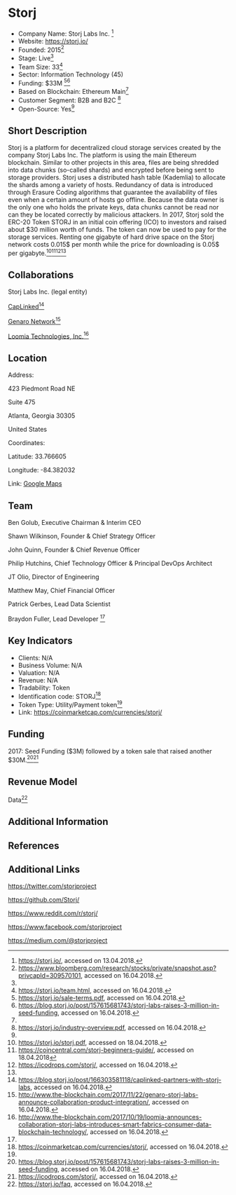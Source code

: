 =Storj=

* Company Name: Storj Labs Inc. <ref name=„website“>https://storj.io/, accessed on 13.04.2018.</ref>
* Website: https://storj.io/
* Founded: 2015<ref>https://www.bloomberg.com/research/stocks/private/snapshot.asp?privcapId=309570101, accessed on 16.04.2018.</ref>
* Stage: Live<ref name=„website“/>
* Team Size: 33<ref name=„team“>https://storj.io/team.html, accessed on 16.04.2018.</ref>
* Sector: Information Technology (45)
* Funding: $33M<!--(more?)--><ref>https://storj.io/sale-terms.pdf, accessed on 16.04.2018.</ref><ref>https://blog.storj.io/post/157615681743/storj-labs-raises-3-million-in-seed-funding, accessed on 16.04.2018.</ref>
* Based on Blockchain: Ethereum Main<ref name=„faq“/>
* Customer Segment: B2B and B2C<!--source?--><ref>https://storj.io/industry-overview.pdf, accessed on 16.04.2018.</ref>
* Open-Source: Yes<ref name=„website“/>


==Short Description==

Storj is a platform for decentralized cloud storage services created by the company Storj Labs Inc. The platform is using the main Ethereum blockchain. Similar to other projects in this area, files are being shredded into data chunks (so-called shards) and encrypted before being sent to storage providers. Storj uses a distributed hash table (Kademlia) to allocate the shards among a variety of hosts. Redundancy of data is introduced through Erasure Coding algorithms that guarantee the availability of files even when a certain amount of hosts go offline. Because the data owner is the only one who holds the private keys, data chunks cannot be read nor can they be located correctly by malicious attackers. In 2017, Storj sold the ERC-20 Token STORJ in an initial coin offering (ICO) to investors and raised about $30 million worth of funds. The token can now be used to pay for the storage services. Renting one gigabyte of hard drive space on the Storj network costs 0.015$ per month while the price for downloading is 0.05$ per gigabyte.<ref name=”whitepaper”> https://storj.io/storj.pdf, accessed on 18.04.2018.</ref><ref name=”beginner”> https://coincentral.com/storj-beginners-guide/, accessed on 18.04.2018</ref><ref>https://icodrops.com/storj/, accessed on 16.04.2018.</ref><ref name=”website”/>


==Collaborations==

Storj Labs Inc. (legal entity)

[https://www.caplinked.com/ CapLinked]<ref>https://blog.storj.io/post/166303581118/caplinked-partners-with-storj-labs, accessed on 16.04.2018.</ref>

[https://genaro.network/en Genaro Network]<ref>http://www.the-blockchain.com/2017/11/22/genaro-storj-labs-announce-collaboration-product-integration/, accessed on 16.04.2018.</ref>

[https://www.loomia.com/ Loomia Technologies, Inc.]<ref>http://www.the-blockchain.com/2017/10/19/loomia-announces-collaboration-storj-labs-introduces-smart-fabrics-consumer-data-blockchain-technology/, accessed on 16.04.2018.</ref>


==Location==

Address: 

423 Piedmont Road NE 

Suite 475 

Atlanta, Georgia 30305 

United States




Coordinates: 

Latitude: 33.766605

Longitude: -84.382032



Link: [https://www.google.com/maps/place/423+Piedmont+Ave+NE+%23475,+Atlanta,+GA+30308,+USA/@33.7666051,-84.3842204,17z/data=!4m13!1m7!3m6!1s0x88f504710a73d065:0xf65429fdbfdac239!2s423+Piedmont+Ave+NE+%23475,+Atlanta,+GA+30308,+USA!3b1!8m2!3d33.7666051!4d-84.3820317!3m4!1s0x88f504710a73d065:0xf65429fdbfdac239!8m2!3d33.7666051!4d-84.3820317?hl=de Google Maps]


==Team==

Ben Golub, Executive Chairman & Interim CEO

Shawn Wilkinson, Founder & Chief Strategy Officer

John Quinn, Founder & Chief Revenue Officer

Philip Hutchins, Chief Technology Officer & Principal DevOps Architect

JT Olio, Director of Engineering

Matthew May, Chief Financial Officer

Patrick Gerbes, Lead Data Scientist

Braydon Fuller, Lead Developer
<ref name=„team“/>


==Key Indicators==

* Clients: N/A
* Business Volume: N/A
* Valuation: N/A
* Revenue: N/A
* Tradability: Token
* Identification code: STORJ<ref>https://coinmarketcap.com/currencies/storj/, accessed on 16.04.2018.</ref>
* Token Type: Utility/Payment token<ref name=„faq“/>
* Link: https://coinmarketcap.com/currencies/storj/


==Funding==

<!-- (2014 – 2016: Several funding rounds according to crunchbase<ref>https://www.crunchbase.com/organization/storj, accessed on 16.04.2018.</ref>) -->

2017: Seed Funding ($3M) followed by a token sale that raised another $30M.<ref>https://blog.storj.io/post/157615681743/storj-labs-raises-3-million-in-seed-funding, accessed on 16.04.2018.</ref><ref>https://icodrops.com/storj/, accessed on 16.04.2018.</ref>

==Revenue Model==

Data<ref name=„faq“> https://storj.io/faq, accessed on 16.04.2018.</ref>


==Additional Information==




==References==

<references/>



==Additional Links==

https://twitter.com/storjproject

https://github.com/Storj/

https://www.reddit.com/r/storj/

https://www.facebook.com/storjproject

https://medium.com/@storjproject

